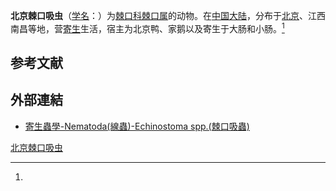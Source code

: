 {{Speciesbox
| name = 北京棘口吸虫
| status = 
| status_system = 
| image = 
| genus = Echinostoma
| species = pekinensis
| authority = (Ku, 1937)<ref name='id10052'>{{cite web| url =http://www.bioinfo.cn/db05/BjdwSpecies.php?action=view&id=10052| title =北京棘口吸虫| work =《中国动物物种编目数据库》| publisher =中国科学院微生物研究所| author =中国科学院动物研究所| accessdate =2009-04-16| deadurl =yes| archiveurl =https://web.archive.org/web/20160305071338/http://www.bioinfo.cn/db05/BjdwSpecies.php?action=view&id=10052| archivedate =2016-03-05}}</ref>
}}

'''北京棘口吸虫'''（[[学名|学名]]：{{lang|la|''Echinostoma pekinensis''}}）为[[棘口科|棘口科]][[棘口属|棘口属]]的动物。在[[中国大陆|中国大陆]]，分布于[[北京|北京]]、江西南昌等地，营[[寄生|寄生]]生活，宿主为北京鸭、家鹅以及寄生于大肠和小肠。<ref name='id10052'/>

== 参考文献 ==
{{reflist}}
==外部連結==
*[http://smallcollation.blogspot.com/2013/02/nematoda-echinostoma-spp.html 寄生蟲學-Nematoda(線蟲)-Echinostoma spp.(棘口吸蟲)]{{Wayback|url=http://smallcollation.blogspot.com/2013/02/nematoda-echinostoma-spp.html |date=20160305062657 }}

{{Wikispecies|Echinostoma pekinensis}}

[[Category:棘口属|北京棘口吸虫]]


{{吸虫小作品}}
